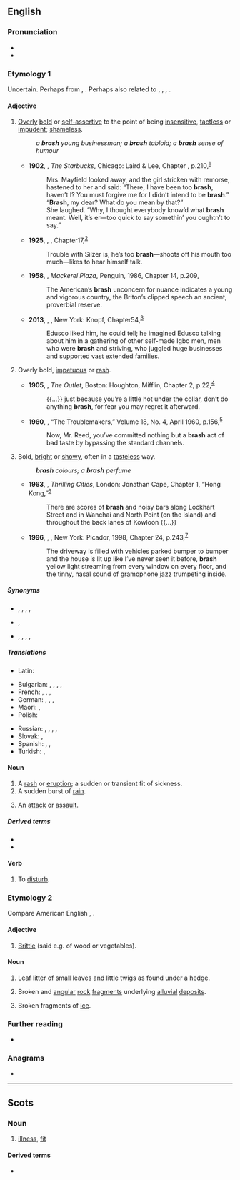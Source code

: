 ==English==

===Pronunciation===
* {{IPA|/bɹæʃ/|lang=en}}
* {{rhymes|æʃ|lang=en}}

===Etymology 1===
Uncertain. Perhaps from {{der|en|sco|brash}}, {{m|sco|brasch|t=a violent onset; an attack or assault}}. Perhaps also related to {{cog|nl|bars|t=stern; strict}}, {{cog|de|barsch|t=harsh; unfriendly}}, {{cog|da|barsk|t=harsh; rough; tough}}, {{cog|sv|barsk|t=harsh; impetuous}}.

====Adjective====
{{en-adj|er|more}}

# {{lb|en|of people or behaviour}} [[overly|Overly]] [[bold]] or [[self-assertive]] to the point of being [[insensitive]], [[tactless]] or [[impudent]]; [[shameless]].
#: ''a '''brash''' young businessman; a '''brash''' tabloid; a '''brash''' sense of humour''
#* '''1902''', {{w|Opie Read}}, ''The Starbucks'', Chicago: Laird & Lee, Chapter , p.{{nbsp}}210,<sup>[http://www.gutenberg.org/files/18984/18984-h/18984-h.htm]</sup>
#*: Mrs. Mayfield looked away, and the girl stricken with remorse, hastened to her and said: “There, I have been too '''brash''', haven’t I? You must forgive me for I didn’t intend to be '''brash'''.”
#*: “'''Brash''', my dear? What do you mean by that?”
#*: She laughed. “Why, I thought everybody know’d what '''brash''' meant. Well, it’s er—too quick to say somethin’ you oughtn’t to say.”
#* '''1925''', {{w|Sinclair Lewis}}, ''{{w|Arrowsmith}}'', Chapter{{nbsp}}17,<sup>[http://gutenberg.net.au/ebooks02/0200131h.html]</sup>
#*: Trouble with Silzer is, he’s too '''brash'''—shoots off his mouth too much—likes to hear himself talk.
#* '''1958''', {{w|Peter De Vries}}, ''Mackerel Plaza'', Penguin, 1986, Chapter 14, p.{{nbsp}}209,
#*: The American’s '''brash''' unconcern for nuance indicates a young and vigorous country, the Briton’s clipped speech an ancient, proverbial reserve.
#* '''2013''', {{w|Chimamanda Ngozi Adichie}}, ''{{w|Americanah}}'', New York: Knopf, Chapter{{nbsp}}54,<sup>[https://books.google.ca/books?id=siSlP9JOj2YC&printsec=frontcover#v=onepage&q&f=false]</sup>
#*: Edusco liked him, he could tell; he imagined Edusco talking about him in a gathering of other self-made Igbo men, men who were '''brash''' and striving, who juggled huge businesses and supported vast extended families.
# {{lb|en|of actions}} Overly bold, [[impetuous]] or [[rash]].
#* '''1905''', {{w|Andy Adams (writer)|Andy Adams}}, ''The Outlet'', Boston: Houghton, Mifflin, Chapter 2, p.{{nbsp}}22,<sup>[https://archive.org/details/theoutlet00adamrich]</sup>
#*: {{...}} just because you’re a little hot under the collar, don’t do anything '''brash''', for fear you may regret it afterward.
#* '''1960''', {{w|George O. Smith}}, “The Troublemakers,” ''{{w|Galaxy Science Fiction}}'' Volume 18, No. 4, April 1960, p.{{nbsp}}156,<sup>[https://archive.org/details/Galaxy_v18n04_1960-04]</sup>
#*: Now, Mr. Reed, you’ve committed nothing but a '''brash''' act of bad taste by bypassing the standard channels.
# {{lb|en|of things}} Bold, [[bright]] or [[showy]], often in a [[tasteless]] way.
#: '''''brash''' colours; a '''brash''' perfume''
#* '''1963''', {{w|Ian Fleming}}, ''Thrilling Cities'', London: Jonathan Cape, Chapter 1, “Hong Kong,”<sup>[https://www.fadedpage.com/books/20160517/html.php]</sup>
#*: There are scores of '''brash''' and noisy bars along Lockhart Street and in Wanchai and North Point (on the island) and throughout the back lanes of Kowloon {{...}}
#* '''1996''', {{w|Guy Vanderhaeghe}}, ''{{w|The Englishman's Boy|The Englishman’s Boy}}'', New York: Picador, 1998, Chapter 24, p.{{nbsp}}243,<sup>[https://openlibrary.org/ia/englishmansboy00vand]</sup>
#*: The driveway is filled with vehicles parked bumper to bumper and the house is lit up like I’ve never seen it before, '''brash''' yellow light streaming from every window on every floor, and the tinny, nasal sound of gramophone jazz trumpeting inside.

=====Synonyms=====
* {{sense|overly confident}} {{l|en|audacious}}, {{l|en|brassy}}, {{l|en|brazen}}, {{l|en|cocky}}, {{l|en|undiplomatic}}
* {{sense|impetuous}} {{l|en|foolhardy}}, {{l|en|reckless}}
* {{sense|bright or showy}} {{l|en|flashy}}, {{l|en|garish}}, {{l|en|gaudy}}, {{l|en|loud}}, {{l|en|splashy}}

=====Translations=====
{{trans-top|overly bold or self-assertive}}
* Latin: {{t|la|procax}}
{{trans-mid}}
{{trans-bottom}}

{{trans-top|impetuous or rash}}
{{trans-mid}}
{{trans-bottom}}

{{trans-top|bold, bright or showy}}
{{trans-mid}}
{{trans-bottom}}

{{checktrans-top}}
* Bulgarian: {{t+|bg|стремителен}}, {{t+|bg|необмислен}}, {{t+|bg|нетактичен}}, {{t+|bg|нахален}}, {{t+|bg|безсрамен}}
* French: {{t+|fr|irréfléchi}}, {{t+|fr|agressif}}, {{t+|fr|culotté}} {{qualifier|familiar}}, {{t+|fr|gonflé}} {{qualifier|familiar}}
* German: {{t+|de|ungestüm}}, {{t+|de|taktlos}}, {{t+|de|ungezogen}}, {{t+|de|dreist}}
* Maori: {{t|mi|tōtōā}}, {{t|mi|pokerenoa}}
* Polish: {{t+|pl|nietaktowny}}
{{trans-mid}}
* Russian: {{t+|ru|стреми́тельный}}, {{t+|ru|нечувствительный}}, {{t+|ru|беста́ктный}}, {{t+|ru|наха́льный}}, {{t+|ru|бесстыдный}}
* Slovak: {{t|sk|bezcitný}}, {{t|sk|netaktný}}
* Spanish: {{t+|es|irreflexivo}}, {{t+|es|precipitado}}, {{t+|es|tosco}}
* Turkish: {{t|tr|utanmadan}}, {{t+|tr|terbiyesiz}}
{{trans-bottom}}

====Noun====
{{en-noun|~|es}}

# A [[rash]] or [[eruption]]; a sudden or transient fit of sickness.
# A sudden burst of [[rain]].
# {{lb|en|obsolete}} An [[attack]] or [[assault]].

=====Derived terms=====
* {{l|en|water brash}}
* {{l|en|weaning brash}}

====Verb====
{{en-verb|es}}

# {{lb|en|transitive|obsolete}} To [[disturb]].

===Etymology 2===
Compare American English {{m|en|bresk}}, {{m|en|brusk||fragile, brittle}}.

====Adjective====
{{en-adj|er|more}}

# {{lb|en|US|colloquial|dated}} [[brittle|Brittle]] (said e.g. of wood or vegetables).
#: {{rfquotek|Bartlett}}

====Noun====
{{en-noun|~|es}}

# Leaf litter of small leaves and little twigs as found under a hedge.
# {{lb|en|geology}} Broken and [[angular]] [[rock]] [[fragment]]s underlying [[alluvial]] [[deposit]]s.
#: {{rfquotek|Lyell}}
# Broken fragments of [[ice]].
#: {{rfquotek|Kane}}

===Further reading===
* {{R:Webster 1913}}

===Anagrams===
* {{anagrams|en|a=abhrs|Harbs|brahs|h bars|h-bars|hbars|shrab}}

----

==Scots==

===Noun===
{{sco-noun|es}}

# [[illness]], [[fit]]

====Derived terms====
* {{l|sco|water brash}}